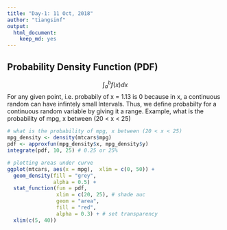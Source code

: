 ```yaml
---
title: "Day-1: 11 Oct, 2018"
author: "tiangsinf"
output: 
  html_document: 
    keep_md: yes
---
```

## Probability Density Function (PDF)
$$\int_{a}^{b}f(x)dx$$
For any given point, i.e. probabily of x = 1.13 is 0 because in x, a continuous random can have infintely small lntervals. Thus, we define probabilty for a continuous random variable by giving it a range.
Example, what is the probability of mpg, x between (20 < x < 25) 
```r
# what is the probability of mpg, x between (20 < x < 25) 
mpg_density <- density(mtcars$mpg)
pdf <- approxfun(mpg_density$x, mpg_density$y)
integrate(pdf, 10, 25) # 0.25 or 25%

# plotting areas under curve
ggplot(mtcars, aes(x = mpg),  xlim = c(0, 50)) + 
  geom_density(fill = "grey", 
               alpha = 0.5) +
  stat_function(fun = pdf, 
                xlim = c(20, 25), # shade auc
                geom = "area",
                fill = "red",
                alpha = 0.3) + # set transparency
  xlim(c(5, 40))
```

```r
```

